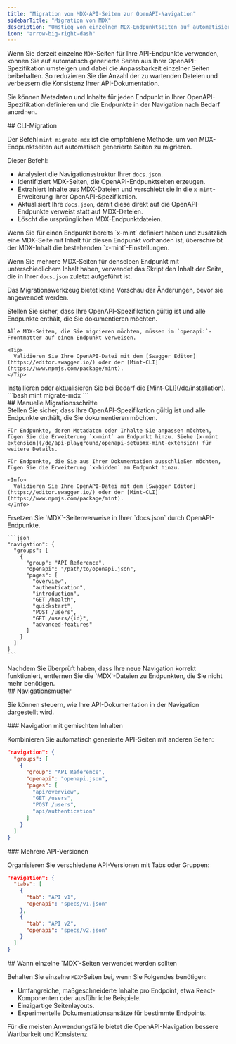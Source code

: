 ```yaml
---
title: "Migration von MDX-API-Seiten zur OpenAPI-Navigation"
sidebarTitle: "Migration von MDX"
description: "Umstieg von einzelnen MDX-Endpunktseiten auf automatisierte OpenAPI-Generierung mit flexibler Navigation"
icon: "arrow-big-right-dash"
---
```


Wenn Sie derzeit einzelne `MDX`-Seiten für Ihre API-Endpunkte verwenden, können Sie auf automatisch generierte Seiten aus Ihrer OpenAPI-Spezifikation umsteigen und dabei die Anpassbarkeit einzelner Seiten beibehalten. So reduzieren Sie die Anzahl der zu wartenden Dateien und verbessern die Konsistenz Ihrer API-Dokumentation.

Sie können Metadaten und Inhalte für jeden Endpunkt in Ihrer OpenAPI-Spezifikation definieren und die Endpunkte in der Navigation nach Bedarf anordnen.

<div id="cli-migration">
  ## CLI-Migration
</div>

Der Befehl `mint migrate-mdx` ist die empfohlene Methode, um von MDX-Endpunktseiten auf automatisch generierte Seiten zu migrieren.

Dieser Befehl:

- Analysiert die Navigationsstruktur Ihrer `docs.json`.
- Identifiziert MDX-Seiten, die OpenAPI-Endpunktseiten erzeugen.
- Extrahiert Inhalte aus MDX-Dateien und verschiebt sie in die `x-mint`-Erweiterung Ihrer OpenAPI-Spezifikation.
- Aktualisiert Ihre `docs.json`, damit diese direkt auf die OpenAPI-Endpunkte verweist statt auf MDX-Dateien.
- Löscht die ursprünglichen MDX-Endpunktdateien.

<Info>
  Wenn Sie für einen Endpunkt bereits `x-mint` definiert haben und zusätzlich eine MDX-Seite mit Inhalt für diesen Endpunkt vorhanden ist, überschreibt der MDX-Inhalt die bestehenden `x-mint`-Einstellungen.

  Wenn Sie mehrere MDX-Seiten für denselben Endpunkt mit unterschiedlichem Inhalt haben, verwendet das Skript den Inhalt der Seite, die in Ihrer `docs.json` zuletzt aufgeführt ist.

  Das Migrationswerkzeug bietet keine Vorschau der Änderungen, bevor sie angewendet werden.
</Info>

<Steps>
  <Step title="Bereiten Sie Ihre OpenAPI-Spezifikation vor.">
    Stellen Sie sicher, dass Ihre OpenAPI-Spezifikation gültig ist und alle Endpunkte enthält, die Sie dokumentieren möchten.

    Alle MDX-Seiten, die Sie migrieren möchten, müssen im `openapi:`-Frontmatter auf einen Endpunkt verweisen.

    <Tip>
      Validieren Sie Ihre OpenAPI-Datei mit dem [Swagger Editor](https://editor.swagger.io/) oder der [Mint-CLI](https://www.npmjs.com/package/mint).
    </Tip>
  </Step>

  <Step title="Installieren Sie die Mint-CLI">
    Installieren oder aktualisieren Sie bei Bedarf die [Mint-CLI](/de/installation).
  </Step>

  <Step title="Führen Sie den Migrationsbefehl aus.">
    ```bash
    mint migrate-mdx
    ```
  </Step>
</Steps>

<div id="manual-migration-steps">
  ## Manuelle Migrationsschritte
</div>

<Steps>
  <Step title="Bereiten Sie Ihre OpenAPI-Spezifikation vor.">
    Stellen Sie sicher, dass Ihre OpenAPI-Spezifikation gültig ist und alle Endpunkte enthält, die Sie dokumentieren möchten.

    Für Endpunkte, deren Metadaten oder Inhalte Sie anpassen möchten, fügen Sie die Erweiterung `x-mint` am Endpunkt hinzu. Siehe [x-mint extension](/de/api-playground/openapi-setup#x-mint-extension) für weitere Details.

    Für Endpunkte, die Sie aus Ihrer Dokumentation ausschließen möchten, fügen Sie die Erweiterung `x-hidden` am Endpunkt hinzu.

    <Info>
      Validieren Sie Ihre OpenAPI-Datei mit dem [Swagger Editor](https://editor.swagger.io/) oder der [Mint-CLI](https://www.npmjs.com/package/mint).
    </Info>
  </Step>

  <Step title="Aktualisieren Sie Ihre Navigationsstruktur.">
    Ersetzen Sie `MDX`-Seitenverweise in Ihrer `docs.json` durch OpenAPI-Endpunkte.

    ```json
    "navigation": {
      "groups": [
        {
          "group": "API Reference",
          "openapi": "/path/to/openapi.json",
          "pages": [
            "overview",
            "authentication",
            "introduction",
            "GET /health",
            "quickstart", 
            "POST /users",
            "GET /users/{id}",
            "advanced-features"
          ]
        }
      ]
    }
    ```
  </Step>

  <Step title="Entfernen Sie alte MDX-Dateien.">
    Nachdem Sie überprüft haben, dass Ihre neue Navigation korrekt funktioniert, entfernen Sie die `MDX`-Dateien zu Endpunkten, die Sie nicht mehr benötigen.
  </Step>
</Steps>

<div id="navigation-patterns">
  ## Navigationsmuster
</div>

Sie können steuern, wie Ihre API-Dokumentation in der Navigation dargestellt wird.

<div id="mixed-content-navigation">
  ### Navigation mit gemischten Inhalten
</div>

Kombinieren Sie automatisch generierte API-Seiten mit anderen Seiten:

```json
"navigation": {
  "groups": [
    {
      "group": "API Reference",
      "openapi": "openapi.json",
      "pages": [
        "api/overview",
        "GET /users",
        "POST /users", 
        "api/authentication"
      ]
    }
  ]
}
```

<div id="multiple-api-versions">
  ### Mehrere API-Versionen
</div>

Organisieren Sie verschiedene API-Versionen mit Tabs oder Gruppen:

```json
"navigation": {
  "tabs": [
    {
      "tab": "API v1",
      "openapi": "specs/v1.json"
    },
    {
      "tab": "API v2", 
      "openapi": "specs/v2.json"
    }
  ]
}
```

<div id="when-to-use-individual-mdx-pages">
  ## Wann einzelne `MDX`-Seiten verwendet werden sollten
</div>

Behalten Sie einzelne `MDX`-Seiten bei, wenn Sie Folgendes benötigen:

- Umfangreiche, maßgeschneiderte Inhalte pro Endpoint, etwa React-Komponenten oder ausführliche Beispiele.
- Einzigartige Seitenlayouts.
- Experimentelle Dokumentationsansätze für bestimmte Endpoints.

Für die meisten Anwendungsfälle bietet die OpenAPI-Navigation bessere Wartbarkeit und Konsistenz.
